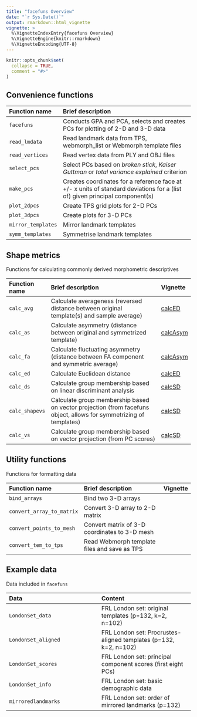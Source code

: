 ```yaml
---
title: "facefuns Overview"
date: "`r Sys.Date()`"
output: rmarkdown::html_vignette
vignette: >
  %\VignetteIndexEntry{facefuns Overview}
  %\VignetteEngine{knitr::rmarkdown}
  %\VignetteEncoding{UTF-8}
---
```


```r
knitr::opts_chunk$set(
  collapse = TRUE,
  comment = "#>"
)
```

## Convenience functions

Function name | Brief description 
:-------- | :---------------------------------------------------------------------- 
`facefuns` | Conducts GPA and PCA, selects and creates PCs for plotting of 2-D and 3-D data
`read_lmdata` | Read landmark data from TPS, webmorph_list or Webmorph template files
`read_vertices` | Read vertex data from PLY and OBJ files
`select_pcs` | Select PCs based on *broken stick*, *Kaiser Guttman* or *total variance explained* criterion 
`make_pcs` | Creates coordinates for a reference face at +/- x units of standard deviations for a (list of) given principal component(s) 
`plot_2dpcs` | Create TPS grid plots for 2-D PCs
`plot_3dpcs` | Create plots for 3-D PCs
`mirror_templates` | Mirror landmark templates
`symm_templates` | Symmetrise landmark templates

## Shape metrics
Functions for calculating commonly derived morphometric descriptives

Function name | Brief description | Vignette
:-------- | :---------------------------------------------------------------------- | :-------- 
`calc_avg` | Calculate averageness (reversed distance between original template(s) and sample average) | [calcED](./calcSD.html)
`calc_as` | Calculate asymmetry (distance between original and symmetrized template) | [calcAsym](./calcAsym.html)
`calc_fa` | Calculate fluctuating asymmetry (distance between FA component and symmetric average) | [calcAsym](./calcAsym.html)
`calc_ed` | Calculate Euclidean distance | [calcED](./calcED.html)
`calc_ds` | Calculate group membership based on linear discriminant analysis | [calcSD](./calcSD.html)
`calc_shapevs` | Calculate group membership based on vector projection (from facefuns object, allows for symmetrizing of templates) | [calcSD](./calcSD.html)
`calc_vs` | Calculate group membership based on vector projection (from PC scores) | [calcSD](./calcSD.html)

## Utility functions
Functions for formatting data

Function name | Brief description | Vignette
:-------- | :---------------------------------------------------------------------- | :-------- 
`bind_arrays` | Bind two 3-D arrays
`convert_array_to_matrix` | Convert 3-D array to 2-D matrix
`convert_points_to_mesh` | Convert matrix of 3-D coordinates to 3-D mesh
`convert_tem_to_tps` | Read Webmorph template files and save as TPS

## Example data
Data included in `facefuns`

Data | Content 
:------ | :------ 
`LondonSet_data` | FRL London set: original templates (p=132, k=2, n=102) 
`LondonSet_aligned` | FRL London set: Procrustes-aligned templates (p=132, k=2, n=102) 
`LondonSet_scores` | FRL London set: principal component scores (first eight PCs) 
`LondonSet_info` | FRL London set: basic demographic data  
`mirroredlandmarks` | FRL London set: order of mirrored landmarks (p=132)  
